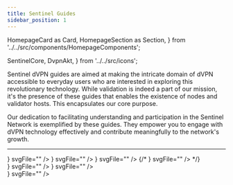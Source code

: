 ```yaml
---
title: Sentinel Guides
sidebar_position: 1
---
```


  HomepageCard as Card,
  HomepageSection as Section,
} from '../../src/components/HomepageComponents';

  SentinelCore,
  DvpnAkt,
} from '../../src/icons';

Sentinel dVPN guides are aimed at making the intricate domain of dVPN accessible to everyday users who are interested in exploring this revolutionary technology. While validation is indeed a part of our mission, it's the presence of these guides that enables the existence of nodes and validator hosts. This encapsulates our core purpose.

Our dedication to facilitating understanding and participation in the Sentinel Network is exemplified by these guides. They empower you to engage with dVPN technology effectively and contribute meaningfully to the network's growth.

---

<Section id="web-sdks" hasSubSections>
  <Section title="⚙️ Node Setup">
    <Card
      title="Manual"
      description="Intended for anyone inclined to contribute to the Sentinel network and allocate their bandwidth through a dVPN node. Every node operator has the autonomy to determine the price for customers availing their bandwidth."
      to="/node-setup/manual/start-manual"
      icon={<SentinelCore />}
      svgFile=""
    />
    <Card
      title="Cloudmos on Akash"
      description=" How to setup a dVPN node on the Akash Network, a decentralized open-source cloud computing platform. By doing so, you promote greater privacy and decentralization compared to using VPS."
      to="/node-setup/cloudmos-on-akash/start-cloudmos-on-akash"
      icon={<DvpnAkt />}
      svgFile=""
    />
    <Card
      title="Node Spawner"
      description="An incredibly useful component designed for novice users seeking a straightforward way to install a dVPN node."
      to="/node-setup/category/node-spawner"
      icon={<SentinelCore />}
      svgFile=""
    />
    {/* <Card
      title="dVPN node - Frog dVPN Launcher"
      description="This app is currently in development, providing users with a fast and user-friendly method for deploying nodes."
      to="/node-setup/dvpn-launcher"
      icon={<SentinelCore />}
      svgFile=""
    /> */}
  </Section>
  <Section title="🛡️ Full Nodes & Validators">
    <Card
      title="Validator Manual Setup"
      description="Tailored for those interested in contributing to the Sentinel Network by participating in the validation of transactions and blocks. Successful execution necessitates the presence of a Full Node."
      to="/validator-setup/"
      icon={<SentinelCore />}
      svgFile=""
    />
    <Card
      title="Full Node via Cloudmos on Akash"
      description="How to setup a Full Node on the Akash Network, a decentralized open-source cloud computing platform. By doing so, you promote greater privacy and decentralization compared to using VPS."
      to="https://github.com/DecloudNodesLab/Projects/blob/main/CosmosSDK/Mainnets/Sentinel/deploy.yml"
      icon={<DvpnAkt />}
      svgFile=""
    />
  </Section>
  <Section title="🖥️ Monitoring & Alerting">
    <Card
      title="Node Monitoring"
      description="An essential guide for monitoring your node: utilizing a variety of tools to collect metrics and ensure readiness in the event of system failures."
      to="/node-monitoring/"
      icon={<SentinelCore />}
      svgFile=""
    />
  </Section>
</Section>